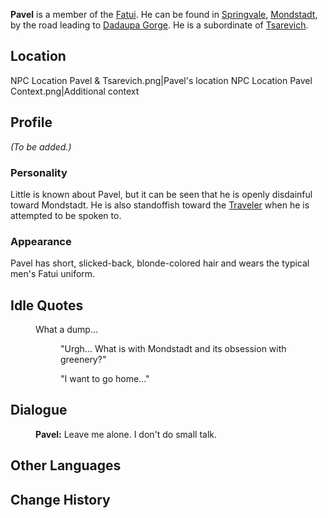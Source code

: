 {{Meta
<!-- Remove this template after adding the missing info -->
|missing_NPC_profile  = yes
}}
{{About|the regular NPC|the quest-exclusive NPC by the same name|Pavel (Where the Dandelions Find Rest)}}
{{Character Infobox
|image            = NPC Pavel.png
|name             = Pavel
|region           = Mondstadt
|region2          = Snezhnaya
|affiliation      = Fatui
|type             = NPC
}}
'''Pavel''' {{Lang|ru=Павел|ru_rm=Pavel}} is a member of the [[Fatui]]. He can be found in [[Springvale]], [[Mondstadt]], by the road leading to [[Dadaupa Gorge]]. He is a subordinate of [[Tsarevich]].

==Location==
<gallery>
NPC Location Pavel & Tsarevich.png|Pavel's location
NPC Location Pavel Context.png|Additional context
</gallery>

==Profile==
<!-- detailed story/lore information goes here -->
''(To be added.)''

===Personality===
Little is known about Pavel, but it can be seen that he is openly disdainful toward Mondstadt. He is also standoffish toward the [[Traveler]] when he is attempted to be spoken to.

===Appearance===
Pavel has short, slicked-back, blonde-colored hair and wears the typical men's Fatui uniform.

==Idle Quotes==
{{Dialogue start}}
: {{DIcon|Idle}} What a dump...
:: {{A|VO Pavel 01.ogg}} "Urgh... What is with Mondstadt and its obsession with greenery?"
:: {{A|VO Pavel 02.ogg}} "I want to go home..."
{{Dialogue end}}

==Dialogue==
{{Dialogue start}}
:'''Pavel:''' Leave me alone. I don't do small talk.
{{Dialogue end}}

==Other Languages==
{{Other Languages|default_hidden = 1
|en      = Pavel
|zhs     = 帕维尔
|zhs_rm  = Pàwéi'ěr
|zht     = 帕維爾
|zht_rm  = Pàwéi'ěr
|ja      = パベル
|ja_rm   = Paberu
|ko      = 파벨
|ko_rm   = Pabel
|es      = Pavel
|fr      = Pavel
|ru      = Павел
|th      = Pavel
|vi      = Pavel
|de      = Pavel
|id      = Pavel
|pt      = Pavel
|tr      = 
|it      = 
}}

==Change History==
{{Change History|1.0}}